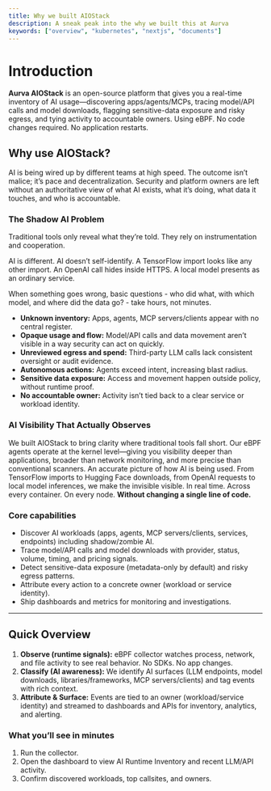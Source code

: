 ```yaml
---
title: Why we built AIOStack
description: A sneak peak into the why we built this at Aurva
keywords: ["overview", "kubernetes", "nextjs", "documents"]
---
```


# Introduction

**Aurva AIOStack** is an open-source platform that gives you a real-time inventory of AI usage—discovering apps/agents/MCPs, tracing model/API calls and model downloads, flagging sensitive-data exposure and risky egress, and tying activity to accountable owners. Using eBPF. No code changes required. No application restarts.

## Why use AIOStack?

AI is being wired up by different teams at high speed. The outcome isn’t malice; it’s pace and decentralization. Security and platform owners are left without an authoritative view of what AI exists, what it’s doing, what data it touches, and who is accountable.

### The Shadow AI Problem

Traditional tools only reveal what they’re told. They rely on instrumentation and cooperation.

AI is different. AI doesn’t self-identify. A TensorFlow import looks like any other import. An OpenAI call hides inside HTTPS. A local model presents as an ordinary service.

When something goes wrong, basic questions - who did what, with which model, and where did the data go? - take hours, not minutes.
- **Unknown inventory:** Apps, agents, MCP servers/clients appear with no central register.
- **Opaque usage and flow:** Model/API calls and data movement aren’t visible in a way security can act on quickly.
- **Unreviewed egress and spend:** Third-party LLM calls lack consistent oversight or audit evidence.
- **Autonomous actions:** Agents exceed intent, increasing blast radius.
- **Sensitive data exposure:** Access and movement happen outside policy, without runtime proof.
- **No accountable owner:** Activity isn’t tied back to a clear service or workload identity.

### AI Visibility That Actually Observes

We built AIOStack to bring clarity where traditional tools fall short.
Our eBPF agents operate at the kernel level—giving you visibility deeper than applications, broader than network monitoring, and more precise than conventional scanners.
An accurate picture of how AI is being used. From TensorFlow imports to Hugging Face downloads, from OpenAI requests to local model inferences, we make the invisible visible.
In real time. Across every container. On every node. **Without changing a single line of code.**


### Core capabilities
- Discover AI workloads (apps, agents, MCP servers/clients, services, endpoints) including shadow/zombie AI.
- Trace model/API calls and model downloads with provider, status, volume, timing, and pricing signals.
- Detect sensitive-data exposure (metadata-only by default) and risky egress patterns.
- Attribute every action to a concrete owner (workload or service identity).
- Ship dashboards and metrics for monitoring and investigations.

---

## Quick Overview

1) **Observe (runtime signals):** eBPF collector watches process, network, and file activity to see real behavior. No SDKs. No  app changes.  
2) **Classify (AI awareness):** We identify AI surfaces (LLM endpoints, model downloads, libraries/frameworks, MCP servers/clients) and tag events with rich context.  
3) **Attribute & Surface:** Events are tied to an owner (workload/service identity) and streamed to dashboards and APIs for inventory, analytics, and alerting.

### What you’ll see in minutes
1) Run the collector.  
2) Open the dashboard to view AI Runtime Inventory and recent LLM/API activity.  
3) Confirm discovered workloads, top callsites, and owners.
